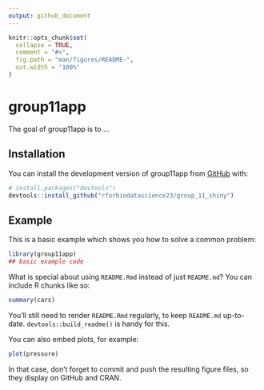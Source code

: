 ```yaml
---
output: github_document
---
```


<!-- README.md is generated from README.Rmd. Please edit that file -->

```r
knitr::opts_chunk$set(
  collapse = TRUE,
  comment = "#>",
  fig.path = "man/figures/README-",
  out.width = "100%"
)
```

# group11app

<!-- badges: start -->
<!-- badges: end -->

The goal of group11app is to ...

## Installation

You can install the development version of group11app from [GitHub](https://github.com/) with:

``` r
# install.packages("devtools")
devtools::install_github("rforbiodatascience23/group_11_shiny")
```

## Example

This is a basic example which shows you how to solve a common problem:

```r
library(group11app)
## basic example code
```

What is special about using `README.Rmd` instead of just `README.md`? You can include R chunks like so:

```r
summary(cars)
```

You'll still need to render `README.Rmd` regularly, to keep `README.md` up-to-date. `devtools::build_readme()` is handy for this.

You can also embed plots, for example:

```r
plot(pressure)
```

In that case, don't forget to commit and push the resulting figure files, so they display on GitHub and CRAN.
